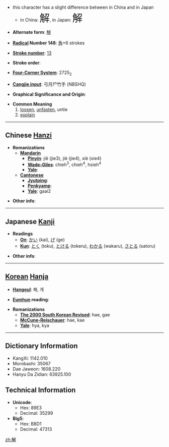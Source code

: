 *this character has a slight difference between in China and in Japan
**in China: <font size="6"><font lang="zh">解</font></font>, in Japan: <font size="6"><font lang="ja">解</font></font>

* '''Alternate form''': [[觧]]

* '''[[Wiktionary:Chinese radical index| Radical]] Number 148''': [[Wiktionary:Chinese radical index 角|角]]+6 strokes

* '''[[Wiktionary:Chinese total strokes index|Stroke number]]''': [[Wiktionary:Chinese total strokes index 13|13]]

* '''Stroke order''': 

* '''[[Wiktionary:Chinese four corner index|Four-Corner System]]''': 2725<sub>2</sub>

* '''[[Wiktionary:Chinese Cangjie index|Cangjie input]]''': 弓月尸竹手 (NBSHQ)

* '''Graphical Significance and Origin''': 

* '''Common Meaning'''
*# [[loosen]], [[unfasten]], untie
*# [[explain]]


----

== Chinese [[Hanzi]] ==

* '''Romanizations'''
** '''[[Mandarin]]'''
*** '''[[Pinyin]]''': jiě (jie3), jiè (jie4), xiè (xie4)
*** '''[[Wade-Giles]]''': chieh<sup>3</sup>, chieh<sup>4</sup>, hsieh<sup>4</sup>
*** '''[[Yale]]''': 
** '''[[Cantonese]]'''
*** '''[[Jyutping]]''':
*** '''[[Penkyamp]]''': 
*** '''[[Yale]]''': gaai2


* '''Other info''': 

----

== Japanese [[Kanji]] ==

* '''Readings'''
** '''[[On]]''': [[かい]] (kai), [[げ]] (ge)
** '''[[Kun]]''': [[とく]] (toku), [[とける]] (tokeru), [[わかる]] (wakaru), [[さとる]] (satoru)

* '''Other info''':  

----

== [[Korean]] [[Hanja]] ==

* '''[[Hangeul]]''': 해, 개

* '''[[Eumhun]] reading''': 

* '''Romanizations'''
** '''[[The 2000 South Korean Revised Romanization|The 2000 South Korean Revised]]''': hae, gae
** '''[[McCune-Reischauer]]''': hae, kae
** '''[[Yale]]''': hya, kya

----

== Dictionary Information ==

* KangXi: 1142.010
* Morobashi: 35067
* Dae Jaweon: 1608.220
* Hanyu Da Zidian: 63925.100

== Technical Information ==

* '''Unicode''':
** Hex: 89E3
** Decimal: 35299
* '''Big5''':
** Hex: B8D1
** Decimal: 47313

[[zh:解]]